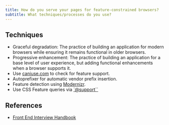 ```yaml
---
title: How do you serve your pages for feature-constrained browsers?
subtitle: What techniques/processes do you use?
---
```


## Techniques

- Graceful degradation: The practice of building an application for modern browsers while ensuring it remains functional in older browsers.
- Progressive enhancement: The practice of building an application for a base level of user experience, but adding functional enhancements when a browser supports it.
- Use [caniuse.com](https://caniuse.com/) to check for feature support.
- Autoprefixer for automatic vendor prefix insertion.
- Feature detection using [Modernizr](https://modernizr.com/).
- Use CSS Feature queries via [`@support``](https://developer.mozilla.org/en-US/docs/Web/CSS/@supports)

## References

- [Front End Interview Handbook](https://www.frontendinterviewhandbook.com/css-questions)
